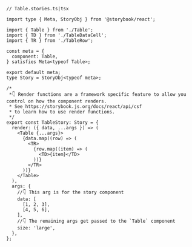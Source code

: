 ```tsx
// Table.stories.ts|tsx

import type { Meta, StoryObj } from '@storybook/react';

import { Table } from './Table';
import { TD } from './TableDataCell';
import { TR } from './TableRow';

const meta = {
  component: Table,
} satisfies Meta<typeof Table>;

export default meta;
type Story = StoryObj<typeof meta>;

/*
 *👇 Render functions are a framework specific feature to allow you control on how the component renders.
 * See https://storybook.js.org/docs/react/api/csf
 * to learn how to use render functions.
 */
export const TableStory: Story = {
  render: ({ data, ...args }) => (
    <Table {...args}>
      {data.map((row) => (
        <TR>
          {row.map((item) => (
            <TD>{item}</TD>
          ))}
        </TR>
      ))}
    </Table>
  ),
  args: {
    //👇 This arg is for the story component
    data: [
      [1, 2, 3],
      [4, 5, 6],
    ],
    //👇 The remaining args get passed to the `Table` component
    size: 'large',
  },
};
```
